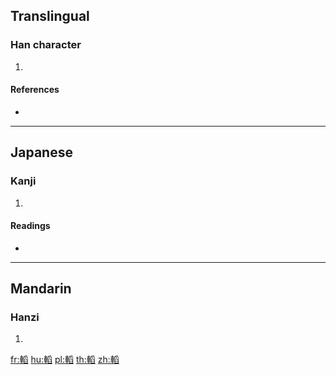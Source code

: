 {{character info/new}}
==Translingual==

===Han character===
{{Han char|rn=159|rad=車|as=10|sn=17|four=|canj=JJBHX}}

# {{defn|Han|sort=車10}}

====References====
* {{Han ref|kx=1247.260|dkj=38477|dj=1725.080|hdz=53550.050|uh=8F41|ud=36673}}

----

==Japanese==

===Kanji===
{{ja-kanji|grade=|rs=車10}}

# {{defn|lang=ja|sort=車10}}

====Readings====
* {{ja-readings|on=[[とう]] (tō)|kun=[[つつむ]] (tsutsumu), [[ゆみぶくろ]] (yumibukuro)|nanori=}}

----

==Mandarin==

===Hanzi===
{{cmn-hanzi|pin=[[tāo]] ([[tao1]])|wg=t'ao<sup>1</sup>}}

# {{defn|lang=cmn|sort=車10}}

[[fr:轁]]
[[hu:轁]]
[[pl:轁]]
[[th:轁]]
[[zh:轁]]